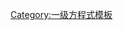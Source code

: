 <noinclude>
{{noteTA
|G1=F1
}}
</noinclude>
{{Navbox
|name = 車手發展計劃
|navbar = 
|title = 車手發展計劃
|listclass = hlist
|bodystyle = 
|liststyle = 
|titlestyle = 
|group1 = [[一級方程式]]
|list1 = 
* [[阿爾派學院]]
* [[法拉利車手學院]]
* [[梅賽德斯少年車隊]]
* [[麥拉倫少年車手計劃]]
* [[紅牛少年車隊]]
* [[薩伯學院]]
* [[威廉斯車手學院]]

|group2 = 其他車手支援計劃
|list2 = 
* [[本田方程式夢想計劃]]
* [[SMP車隊]]
* [[法國汽聯學院]]
* [[墨西哥电信车队]]
* [[KCMG車手發展項目]]

|below = 
}}<noinclude>
[[Category:一级方程式模板]]
</noinclude>